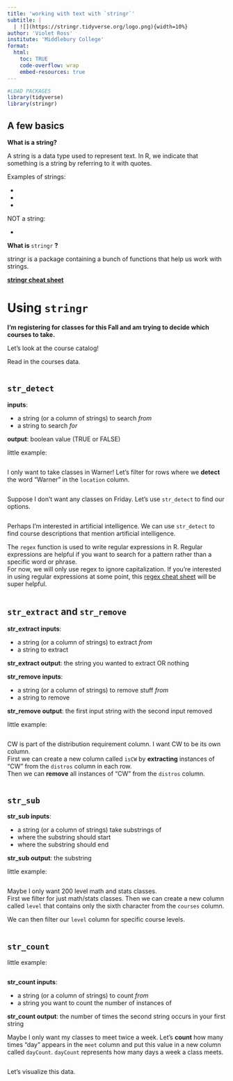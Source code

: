 ```yaml
---
title: 'working with text with `stringr`'
subtitle: |
  | ![](https://stringr.tidyverse.org/logo.png){width=10%}
author: 'Violet Ross'
institute: 'Middlebury College'
format:
  html: 
    toc: TRUE
    code-overflow: wrap
    embed-resources: true
---
```


```r
#LOAD PACKAGES 
library(tidyverse)
library(stringr)
```

## A few basics

**What is a string?**
  
A string is a data type used to represent text. In R, we indicate that something is a string by referring to it with quotes.

Examples of strings:

- 
- 
- 

NOT a string:

- 

**What is ** `stringr` **?**
  
stringr is a package containing a bunch of functions that help us work with strings.
  
[**stringr cheat sheet**](https://evoldyn.gitlab.io/evomics-2018/ref-sheets/R_strings.pdf)

# Using `stringr`

**I'm registering for classes for this Fall and am trying to decide which courses to take.**
  
Let's look at the course catalog!

Read in the courses data.

```r

```

## `str_detect` 
  
**inputs**: 
  
-  a string (or a column of strings) to search *from*  
-  a string to search *for*  
  
**output**: boolean value (TRUE or FALSE)  

little example:
```r


```

I only want to take classes in Warner! Let's filter for rows where we **detect** the word "Warner" in the `location` column.
```r


```
  
  
  
Suppose I don't want any classes on Friday. Let's use `str_detect` to find our options.
```r


```


Perhaps I'm interested in artificial intelligence. 
We can use `str_detect` to find course descriptions that mention artificial intelligence.  
  
The `regex` function is used to write regular expressions in R. Regular expressions are helpful if you want to search for a pattern rather than a specific word or phrase.  
For now, we will only use regex to ignore capitalization. 
If you're interested in using regular expressions at some point, this [regex cheat sheet](https://cheatography.com/davechild/cheat-sheets/regular-expressions/) will be super helpful.

```r


```
  
  
  
## `str_extract` and `str_remove`
  
  
**str_extract inputs**: 
  
-  a string (or a column of strings) to extract *from*  
-  a string to extract  
  
**str_extract output**: the string you wanted to extract OR nothing  

**str_remove inputs**: 
  
-  a string (or a column of strings) to remove stuff *from*  
-  a string to remove  
  
**str_remove output**: the first input string with the second input removed  

little example:
```r



```
  
  
  
CW is part of the distribution requirement column. I want CW to be its own column.  
First we can create a new column called `isCW` by **extracting** instances of "CW" from the `distros` column in each row.  
Then we can **remove** all instances of "CW" from the `distros` column.
```r



```
  
  
  
## `str_sub`
  
  
**str_sub inputs**:
  
-  a string (or a column of strings) take substrings of  
-  where the substring should start
-  where the substring should end
  
**str_sub output**: the substring    
  
little example:
```r


```
  

Maybe I only want 200 level math and stats classes.  
First we filter for just math/stats classes. 
Then we can create a new column called `level` that contains only the sixth character from the `courses` column.  


We can then filter our `level` column for specific course levels.
```r



```
  
  
  
## `str_count`
  
  
little example:
```r


```
 
  
**str_count inputs**: 
  
-  a string (or a column of strings) to count *from*  
-  a string you want to count the number of instances of  
  
**str_count output**: the number of times the second string occurs in your first string


Maybe I only want my classes to meet twice a week. Let's **count** how many times "day" appears in the `meet` column and put this value in a new column called `dayCount`. `dayCount` represents how many days a week a class meets.
```r




```

Let's visualize this data.
```r


  
```
  